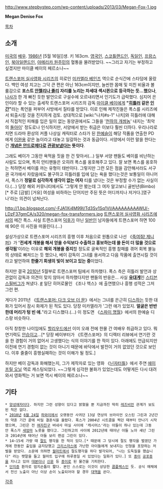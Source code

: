http://www.stepbystep.com/wp-content/uploads/2013/03/Megan-Fox-1.jpg

'''Megan Denise Fox'''

[[목차]]

== 소개 ==
[[미국]]의 [[배우]]. [[1986년]] [5월 16일]]생. 키 163cm. [[영국인]], [[스코틀랜드]]인, [[독일]]인, [[프랑스]]인, [[북아일랜드]]인, [[아메리카 원주민]]의 혈통을 물려받았다. ~~그리고 자기는 부정하고 싶겠지만 마이클 베이의 페르소나~~

[[트랜스포머 실사영화 시리즈]]의 히로인 [[미카엘라 베인즈]] 역으로 순식간에 스타덤에 올랐다. 백인 여성 치고는 그닥 큰 편은 아닌 163cm이지만, 늘씬한 몸매 및 미친 비율과 볼륨감으로 '''포스트 [[안젤리나 졸리]] 자리를 노리는 차세대 섹시퀸으로 등극하는 듯...했으나''', [[나사]]가 한 개 빠진 듯한 발언으로 구설수에 오르내리면서 인기도가 급락했다. 심지어 은인이라 할 수 있는 출세작 트랜스포머 시리즈의 감독 [[마이클 베이]]에게 '''"[[히틀러]] 같은 [[인간]]"'''라는 폭언을 퍼부어 사방에서 질타를 받았다. 이로 인해 제작진들은 폭스를 시리즈에서 퇴출시킬 것을 진지하게 검토. 상대적으로 [wiki:"나치#s-1" 나치]와 히틀러에 대해서 직접적인 피해를 입은 일이 없는 동양권에서도 그들을 '[[천하의 개쌍놈]]' 내지는 '최악의 [[돌아이]]' 정도로나 인식하지만, 서양에서 받는 취급은 이보다 훨씬 더하다. 우리나라로 치면 드라마 환상의 커플 나상실 캐릭터로 스타가 된 [[한예슬]]이 해당 작품을 연출한 PD에게 [[이완용]] 같은 놈이라고 대놓고 일갈하는 것과 동급이다. 서양에서 이런 말을 한다는 건 '''[[개념은 안드로메다로]] [[관광]]보냈다는 뜻이다'''.

그래도 베이가 그동안 욕먹을 짓을 한 건 맞아서(...) 일부 서양 팬들도 베이를 비난하는 사람도 있으며, 특히 안티팬들은 오히려 폭스를 옹호해주고 있다. 잘 보면 폭스를 옹호하는 척하면서 베이를 까는 유형이 태반이다. 그렇지만 그런 모든 점을 감안해서라도 서구권 국가에서 자랐음에도 불구하고 히틀러를 입에 담는 욕을 했다는것은 보통일이 아니어서, 폭스가 '''정말로 심각하게 생각이 없는 여자''' 티를 냈다는 것은 부정할 수가 없는 사실이다.(...) 당장 해외 커뮤니티에서도 '그렇게 안 봤는데 그 여자 알고보니 골빈년(Bimbo)[* 주로 [금발] [거유] 여성을 비하하는 단어지만 주된 뜻은 어디까지나 저거다.]였구나'라는 의견이 넘쳐난다.

http://1.bp.blogspot.com/-FJA1Xi4M99I/Td3Sv1Sq1VI/AAAAAAAAAWU/-LDzF37gmCA/s320/megan-fox-transformers.jpg
[[트랜스포머 실사영화 시리즈]]에서의 메간 폭스. 사실 트랜스포머 [[덕후]]가 아닌 [[일반인]] 남자들에게 트랜스포머 하면 100에 90은 이 사진을 떠올린다.(...)

설상가상으로 트랜스포머 시리즈의 흥행 이후 처음으로 원톱으로 나선 《[[죽여줘! 제니퍼]]》가 ''''전세계 개봉을 해서 얻을 수익보다 수출하고 홍보하는데 쓸 돈이 더 많을 것으로 생각됨''''이라는 이유로 '''해외 개봉을 중지'''할 정도로 굴욕적인 흥행 참패를 겪어 회복 불능의 상태로 빠져드는 듯 했으나, 베이 감독이 그녀를 용서하고 다음 작품에 출연시킬 것이라고 발언하여 '''한줄기 회생의 빛이 보이고 있는 중'''이었다.

하지만 결국 [[2010년]] 5월부로 트랜스포머 팀에서 하차했다. 폭스 측은 히틀러 발언과 상관없이 감독과 의견이 맞지 않아서 하차했다지만 팬들의 반응은... 사실 '''[[유대인|유대계]]'''인 [[스티븐 스필버그]]가 쳐냈다. [http://news.nate.com/view/20110620n15202?mid=e0304&isq=5266 #] 일단 히어로물인 《조나 헥스》에 출연했으나 흥행 성적은 그저 그런 편.

게다가 2011년 《[[트랜스포머: 다크 오브 더 문(실사영화, 2011)|트랜스포머: 다크 오브 더 문]]》에서는 그녀를 은근히 [[디스]]하는 듯한 대화가 있어서 잠시 화제가 된 적도 있다. 당장 미카엘라가 '그런 애가 있었지. '''얼굴은 반반한데 머리가 텅 빈 애.'''"라고 디스했다.(...) 이 정도면 《[[스파이 명월]]》에서의 한예슬 디스랑 비슷하다.

아직 창창한 나이임에도 [[할리우드]]에선 이미 오래 전에 한물 간 여배우 취급하고 있다. 뭐 연기력도 [[안습]]이고...[* 당장 베이부터가 《트랜스포머》의 디렉터 리뷰에서 연기란 것을 한 경험이 거의 없어서 고생했다는 식의 이야기를 한 적이 있다. 아래에도 언급되지만 이전에 연기 경험이 없는 것이 아니기 때문에 바닥에서 발전이 거의 없었던 것으로 보인다. 이후 줄줄이 흥행실패하는 것이 이해가 될 정도.]

하지만 베이 감독과 화해했는지, 그가 제작자로 있는 영화 《[[닌자터틀]]》에서 주연 [[에이프릴 오닐]] 역로 캐스팅되었다. ~~그렇게 심각한 불화가 있었는데도 어떻게든 다시 대려와서 영화찍는 거 보면 역시 베이의 페르소나~~ 

== 기타 ==
 * [[양성애자]]이다. 하지만 그런 성향이 있다고 밝혔을 뿐 지금까진 딱히 [[레즈비언]] 관계가 보도된 적은 없다.
 * [[2010년]] [[6월 24일]] [[하와이]]에서 오랫동안 사귀던 13살 연상의 브라이언 오스틴 그린과 2년간의 약혼 기간 끝에 비밀 결혼식을 올렸다. 폭스가 2004년 시트콤을 찍던 때부터 만나기 시작했으며, 그린은 전 [[여자친구]] 버네사 마실 사이에 '캐시어스'라는 아들이 하나 있는데 그동안 폭스가 [[새엄마]] 노릇을 했다고. 그린하고의 사이에 2012년에 태어난 아들 노아 섀넌 그린과 2014년에 태어난 아들 보리 랜섬 그린이 있다.
 * 14~15세 가량 때 [[절도]] 행각을 한 적이 있다.[* 때문에 그 당시에 절도 행각을 벌였던 가게에 한동안 출입을 금지당했고 [[크리스마스]]에 가난한 아이들에게 보내지는 인형을 포장하는 처벌을 받았다. 소문에 의하면 [[월마트]]에서 절도행각을 하다 발각되어, "나는 도둑질을 했습니다" 라는 팻말을 들고 월마트 입구에 하루종일 서 있었다는 일화가 있다.] 또 [[종이]] [[공포증]]을 지니고 있어 [[대본]]이나 [[신문]] 등 [[종이]]로 된 물건을 기피한다.
 * [[단지증]] 환자로 엄지손톱이 짧다. 본인 스스로는 이것이 상당한 [[콤플렉스]]인 듯. 공식 매체에서 전신 노출이 아닌 이상 손이 노출되어야 할 경우 [[대역]]을 쓴다.

[[각주]]

